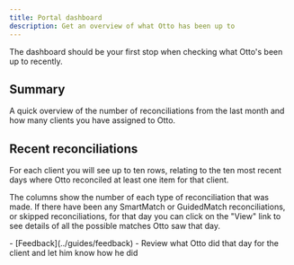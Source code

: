 ```yaml
---
title: Portal dashboard
description: Get an overview of what Otto has been up to
---
```



The dashboard should be your first stop when checking what Otto's been up to recently.

<ClickableImage src={dashboardImage} alt="Screenshot of the dashboard page" />

## Summary
A quick overview of the number of reconciliations from the last month and how many clients you have assigned to Otto.

## Recent reconciliations
For each client you will see up to ten rows, relating to the ten most recent days where Otto reconciled at least one item for that client.

The columns show the number of each type of reconciliation that was made. If there have been any SmartMatch or GuidedMatch reconciliations, or skipped reconciliations, for that day you can click on the "View" link to see details of all the possible matches Otto saw that day.

<Aside type="tip" title="Related pages">
    - [Feedback](../guides/feedback) - Review what Otto did that day for the client and let him know how he did
</Aside>
